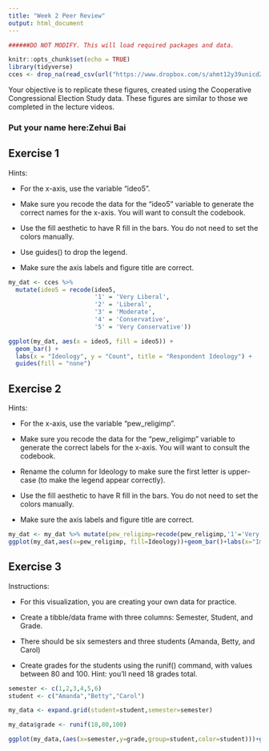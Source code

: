 ```yaml
---
title: "Week 2 Peer Review"
output: html_document
---
```


```r

######DO NOT MODIFY. This will load required packages and data.

knitr::opts_chunk$set(echo = TRUE)
library(tidyverse)
cces <- drop_na(read_csv(url("https://www.dropbox.com/s/ahmt12y39unicd2/cces_sample_coursera.csv?raw=1")))
```

Your objective is to replicate these figures, created using the Cooperative Congressional Election Study data. These figures are similar to those we completed in the lecture videos.

### Put your name here:Zehui Bai
 
## Exercise 1

Hints:

* For the x-axis, use the variable "ideo5".

* Make sure you recode the data for the "ideo5" variable to generate the correct names for the x-axis. You will want to consult the codebook.

* Use the fill aesthetic to have R fill in the bars. You do not need to set the colors manually.

* Use guides() to drop the legend.

* Make sure the axis labels and figure title are correct.


```r
my_dat <- cces %>% 
  mutate(ideo5 = recode(ideo5,
                        '1' = 'Very Liberal',
                        '2' = 'Liberal',
                        '3' = 'Moderate',
                        '4' = 'Conservative',
                        '5' = 'Very Conservative'))

ggplot(my_dat, aes(x = ideo5, fill = ideo5)) +
  geom_bar() +
  labs(x = "Ideology", y = "Count", title = "Respondent Ideology") +
  guides(fill = "none")
```

## Exercise 2

Hints:

* For the x-axis, use the variable "pew_religimp".

* Make sure you recode the data for the "pew_religimp" variable to generate the correct labels for the x-axis. You will want to consult the codebook.

* Rename the column for Ideology to make sure the first letter is upper-case (to make the legend appear correctly).

* Use the fill aesthetic to have R fill in the bars. You do not need to set the colors manually.

* Make sure the axis labels and figure title are correct.

```r
my_dat <- my_dat %>% mutate(pew_religimp=recode(pew_religimp,'1'='Very imp.','2'='Somewhat imp.', '3' = 'Not too imp.', '4' = 'Not imp.')) %>% rename("Ideology"="ideo5")
ggplot(my_dat,aes(x=pew_religimp, fill=Ideology))+geom_bar()+labs(x="Importance of Religion",y="Count",title="Importance of Religion by Ideology")
```

## Exercise 3

Instructions:

* For this visualization, you are creating your own data for practice.

* Create a tibble/data frame with three columns: Semester, Student, and Grade.

* There should be six semesters and three students (Amanda, Betty, and Carol)

* Create grades for the students using the runif() command, with values between 80 and 100. Hint: you'll need 18 grades total.
 
```r
semester <- c(1,2,3,4,5,6)
student <- c("Amanda","Betty","Carol")

my_data <- expand.grid(student=student,semester=semester)

my_data$grade <- runif(18,80,100)

ggplot(my_data,(aes(x=semester,y=grade,group=student,color=student)))+geom_line()+facet_wrap(~student)+ guides(fill=FALSE)+labs(title="Student Grades by Semester")

```
